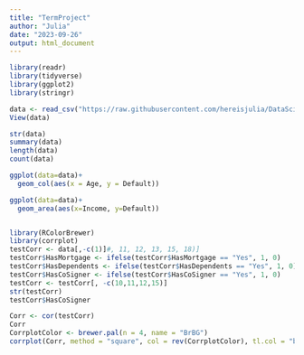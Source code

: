 ```yaml
---
title: "TermProject"
author: "Julia"
date: "2023-09-26"
output: html_document
---
```


```r
library(readr)
library(tidyverse)
library(ggplot2)
library(stringr)
```

```r
data <- read_csv("https://raw.githubusercontent.com/hereisjulia/DataScience_MQM/main/TermProject/Loan_default.csv")
View(data)
```

```r
str(data)
summary(data)
length(data)
count(data)
```
```r
ggplot(data=data)+
  geom_col(aes(x = Age, y = Default))
```

```r
ggplot(data=data)+
  geom_area(aes(x=Income, y=Default))
```

```r

```



```r
library(RColorBrewer)
library(corrplot)
testCorr <- data[,-c(1)]#, 11, 12, 13, 15, 18)]
testCorr$HasMortgage <- ifelse(testCorr$HasMortgage == "Yes", 1, 0)
testCorr$HasDependents <- ifelse(testCorr$HasDependents == "Yes", 1, 0)
testCorr$HasCoSigner <- ifelse(testCorr$HasCoSigner == "Yes", 1, 0)
testCorr <- testCorr[, -c(10,11,12,15)]
str(testCorr)
testCorr$HasCoSigner

Corr <- cor(testCorr)
Corr
CorrplotColor <- brewer.pal(n = 4, name = "BrBG")
corrplot(Corr, method = "square", col = rev(CorrplotColor), tl.col = "black")
```



















